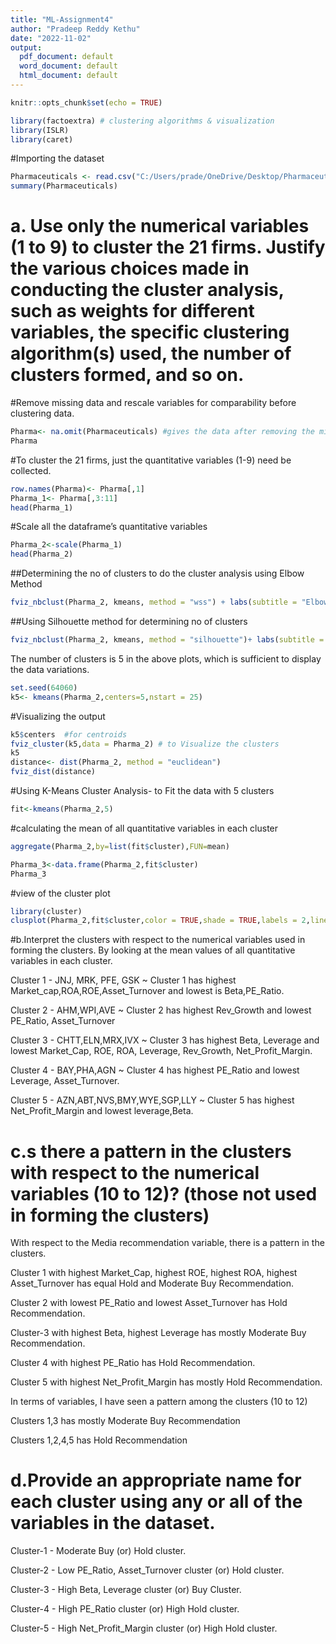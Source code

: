 ---
title: "ML-Assignment4"
author: "Pradeep Reddy Kethu"
date: "2022-11-02"
output:
  pdf_document: default
  word_document: default
  html_document: default
---

```{r setup, include=FALSE}
knitr::opts_chunk$set(echo = TRUE)
```

```{r}
library(factoextra) # clustering algorithms & visualization
library(ISLR)
library(caret)
```

#Importing the dataset
```{r}
Pharmaceuticals <- read.csv("C:/Users/prade/OneDrive/Desktop/Pharmaceuticals.csv")
summary(Pharmaceuticals)
```

# a. Use only the numerical variables (1 to 9) to cluster the 21 firms. Justify the various choices made in conducting the cluster analysis, such as weights for different variables, the specific clustering algorithm(s) used, the number of clusters formed, and so on.

#Remove missing data and rescale variables for comparability before clustering data.
```{r}
Pharma<- na.omit(Pharmaceuticals) #gives the data after removing the missing values.
Pharma
```

#To cluster the 21 firms, just the quantitative variables (1-9) need be collected.
```{r}
row.names(Pharma)<- Pharma[,1]
Pharma_1<- Pharma[,3:11]
head(Pharma_1)
```

#Scale all the dataframe's quantitative variables
```{r}
Pharma_2<-scale(Pharma_1)
head(Pharma_2)
```

##Determining the no of clusters to do the cluster analysis using Elbow Method
```{r}
fviz_nbclust(Pharma_2, kmeans, method = "wss") + labs(subtitle = "Elbow Method")
```

##Using Silhouette method for determining no of clusters
```{r}
fviz_nbclust(Pharma_2, kmeans, method = "silhouette")+ labs(subtitle = "Silhouette Method")
```

The number of clusters is 5 in the above plots, which is sufficient to display the data 
variations.

```{r}
set.seed(64060)
k5<- kmeans(Pharma_2,centers=5,nstart = 25) 
```

#Visualizing the output
```{r}
k5$centers  #for centroids
fviz_cluster(k5,data = Pharma_2) # to Visualize the clusters
k5
distance<- dist(Pharma_2, method = "euclidean")
fviz_dist(distance)
```
#Using K-Means Cluster Analysis-  to Fit the data with 5 clusters
```{r}
fit<-kmeans(Pharma_2,5)
```

#calculating the mean of all quantitative variables in each cluster
```{r}
aggregate(Pharma_2,by=list(fit$cluster),FUN=mean)
```

```{r}
Pharma_3<-data.frame(Pharma_2,fit$cluster)
Pharma_3
```

#view of the cluster plot
```{r}
library(cluster)
clusplot(Pharma_2,fit$cluster,color = TRUE,shade = TRUE,labels = 2,lines = 0)
```


#b.Interpret the clusters with respect to the numerical variables used in forming the clusters.
By looking at the mean values of all quantitative variables in each cluster.

Cluster 1 - JNJ, MRK, PFE, GSK ~ Cluster 1 has highest Market_cap,ROA,ROE,Asset_Turnover and lowest is Beta,PE_Ratio.

Cluster 2 - AHM,WPI,AVE  ~ Cluster 2 has highest Rev_Growth and lowest PE_Ratio, Asset_Turnover

Cluster 3 - CHTT,ELN,MRX,IVX ~ Cluster 3 has highest Beta, Leverage and lowest Market_Cap, ROE, ROA, Leverage, Rev_Growth, Net_Profit_Margin.

Cluster 4 - BAY,PHA,AGN ~ Cluster 4 has highest PE_Ratio and lowest Leverage, Asset_Turnover.

Cluster 5 - AZN,ABT,NVS,BMY,WYE,SGP,LLY ~ Cluster 5 has highest Net_Profit_Margin and lowest leverage,Beta. 

# c.s there a pattern in the clusters with respect to the numerical variables (10 to 12)? (those not used in forming the clusters)  
With respect to the Media recommendation variable, there is a pattern in the clusters.

Cluster 1 with highest Market_Cap, highest ROE, highest ROA, highest Asset_Turnover has equal Hold and Moderate Buy Recommendation.

Cluster 2 with lowest PE_Ratio and lowest Asset_Turnover has Hold Recommendation.

Cluster-3 with highest Beta, highest Leverage has mostly Moderate Buy Recommendation.

Cluster 4 with highest PE_Ratio has Hold Recommendation.

Cluster 5 with highest Net_Profit_Margin has mostly Hold Recommendation.

In terms of variables, I have seen a pattern among the clusters (10 to 12)

Clusters 1,3 has mostly Moderate Buy Recommendation

Clusters 1,2,4,5 has Hold Recommendation

# d.Provide an appropriate name for each cluster using any or all of the variables in the dataset. 
Cluster-1 - Moderate Buy (or) Hold cluster.

Cluster-2 - Low PE_Ratio, Asset_Turnover cluster (or) Hold cluster.

Cluster-3 - High Beta, Leverage cluster (or) Buy Cluster.

Cluster-4 - High PE_Ratio cluster (or) High Hold cluster.

Cluster-5 - High Net_Profit_Margin cluster (or) High Hold cluster.
